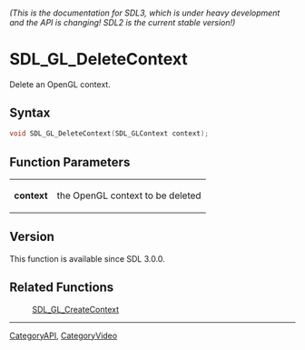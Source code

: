 ====== (This is the documentation for SDL3, which is under heavy development and the API is changing! SDL2 is the current stable version!) ======
= SDL_GL_DeleteContext =

Delete an OpenGL context.

== Syntax ==

<syntaxhighlight lang='c'>
void SDL_GL_DeleteContext(SDL_GLContext context);
</syntaxhighlight>

== Function Parameters ==

{|
|'''context'''
|the OpenGL context to be deleted
|}

== Version ==

This function is available since SDL 3.0.0.

== Related Functions ==

:[[SDL_GL_CreateContext]]

----
[[CategoryAPI]], [[CategoryVideo]]


